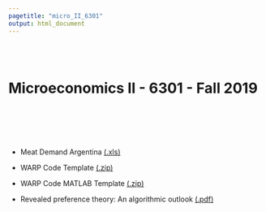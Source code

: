 ```yaml
---
pagetitle: "micro_II_6301"
output: html_document
---
```

  <br>
  <br>
  
# **Microeconomics II - 6301** - Fall 2019  

  <br>
  <br>
  <br>
  <br>

*  Meat Demand Argentina  [(.xls)](micro_II_Fall2019/Meat Demand Argentina.xls)  

*  WARP Code Template  [(.zip)](micro_II_Fall2019/WARP_Project.zip)  
  
*  WARP Code MATLAB Template  [(.zip)](micro_II_Fall2019/WARP_code_MATLAB.zip)  

*  Revealed preference theory: An algorithmic outlook  [(.pdf)](micro_II_Fall2019/Smeulders, Crama, Spieksma_2019_Revealed preference theory An algorithmic outlook.pdf)  
  
  <br>
  <br>
  <br>
  <br>
  <br>
  <br>
  <br>
  <br>
  <br>
  <br>
  <br>
  <br>
  <br>
  <br>
  <br>
  <br>